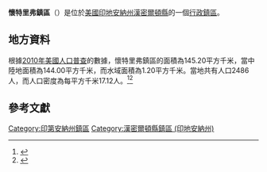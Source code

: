 {{noteTA
|G1=USState
|G2=地名
|G3=Unit
}}
{{Infobox settlement
|official_name            = 懷特里弗鎮區
|native_name = White River Township
|settlement_type          = [[行政鎮區|行政鎮區]]
|image_skyline            = 
|imagesize                = 
|image_map                = Map highlighting White River Township, Hamilton County, Indiana.svg
|mapsize                  = 250px
|pushpin_map  =USA Indiana
|pushpin_label = 懷特里弗鎮區
|pushpin_label_position   = top
|pushpin_map_caption      = 懷特里弗鎮區在印地安納州的位置
|subdivision_type         = [[世界政區索引|國家]]
|subdivision_type1        = [[美国州份|州份]]
|subdivision_type2        = [[印地安納州行政区划|縣]]
|subdivision_name         = [[美国|美国]]
|subdivision_name1        = [[印地安納州|印地安納州]]
|subdivision_name2        = [[漢密爾頓縣_(印地安納州)|漢密爾頓縣]]
|elevation_ft             = 817
|elevation_m              = 249
|timezone                 = [[北美东部時區|北美东部時區]]
|area_total_km2           = 145.20
|area_land_km2            = 144.00
|area_water_km2           = 1.20
|area_total_sq_mi         = 
|area_land_sq_mi          = 
|area_water_sq_mi         = 
|population_as_of         = [[2010年美國人口普查|2010]]
|population_footnotes     = 
|population_total         = 2486
|population_density_km2   = auto
|population_density_sq_mi = auto
|utc_offset               = -5
|coordinates              = {{coord|40|09|21|N|85|55|49|W|type:city_region:US-AL_source:GNS-enwiki|display=inline,title}}
| coor_pinpoint           = 
| coordinates_footnotes   = 
|timezone_DST             = EDT
|utc_offset_DST           = -4
|postal_code_type         = [[美國郵區編號|郵區編號]]
|postal_code              = 	

|area_code                = {{link-en|电话区号317|Area code 317|317}}
|blank_name = [[地名信息系统|GNIS ID]]
|blank_info = 454054
}}
'''懷特里弗鎮區'''（{{lang-en|White River Township}}）是位於[[美國|美國]][[印地安納州|印地安納州]][[漢密爾頓縣_(印地安納州)|漢密爾頓縣]]的一個[[行政鎮區|行政鎮區]]。

== 地方資料 ==
根據[[2010年美國人口普查|2010年美國人口普查]]的數據，懷特里弗鎮區的面積為145.20平方千米，當中陸地面積為144.00平方千米，而水域面積為1.20平方千米。當地共有人口2486人，而人口密度為每平方千米17.12人。<ref name="GR8">{{cite web|url=http://factfinder2.census.gov|publisher=[[美国人口调查局|美国人口调查局]]|accessdate=2011-05-14|title=American FactFinder|archive-date=2013-09-11|archive-url=https://web.archive.org/web/20130911234518/http://factfinder2.census.gov/|dead-url=no}}</ref><ref>{{cite web|url=https://www.citypopulation.de/en/usa/illinois/admin/|title=USA: Illinois (Counties and Townships) - City Population|accessdate=2020-07-20|archive-date=2020-04-22|archive-url=https://web.archive.org/web/20200422090607/https://www.citypopulation.de/en/usa/illinois/admin/|dead-url=no}}</ref>

== 參考文獻 ==
{{reflist}}

{{漢密爾頓縣 (印地安納州)}}

{{DEFAULTSORT:White River Township}}
[[Category:印第安納州鎮區|Category:印第安納州鎮區]]
[[Category:漢密爾頓縣鎮區_(印地安納州)|Category:漢密爾頓縣鎮區 (印地安納州)]]

{{Indiana-geo-stub}}